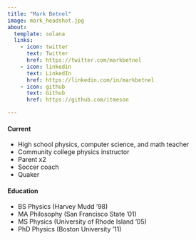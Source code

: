 ```yaml
---
title: "Mark Betnel"
image: mark_headshot.jpg
about:
  template: solana
  links:
    - icon: twitter
      text: Twitter
      href: https://twitter.com/markbetnel
    - icon: linkedin
      text: LinkedIn
      href: https://linkedin.com/in/markbetnel
    - icon: github
      text: Github
      href: https://github.com/itmeson

---
```


#### Current
 * High school physics, computer science, and math teacher
 * Community college physics instructor
 * Parent x2
 * Soccer coach
 * Quaker

#### Education
 * BS Physics (Harvey Mudd '98)
 * MA Philosophy (San Francisco State '01) 
 * MS Physics (University of Rhode Island '05)
 * PhD Physics (Boston University '11)